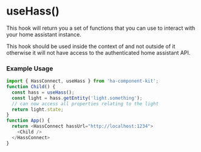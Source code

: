
<Meta title="HOOKS/useHass" />

# useHass()
This hook will return you a set of functions that you can use to interact with your home assistant instance.


This hook should be used inside the context of <HassConnect /> and not outside of it otherwise it will not have access to
the authenticated home assistant API.

### Example Usage

```ts
import { HassConnect, useHass } from 'ha-component-kit';
function Child() {
  const hass = useHass();
  const light = hass.getEntity('light.something');
  // can now access all properties relating to the light
  return light.state;
}
function App() {
  return <HassConnect hassUrl="http://localhost:1234">
    <Child />
  </HassConnect>
}
